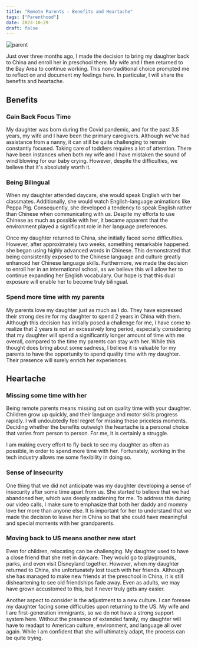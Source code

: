 ```yaml
---
title: "Remote Parents - Benefits and Heartache"
tags: ["Parenthood"]
date: 2023-10-29
draft: false
---
```


![parent](/static/images/blog/parenthood/remote_parent.webp)

Just over three months ago, I made the decision to bring my daughter back to China and enroll her in preschool there. My wife and I then returned to the Bay Area to continue working. This non-traditional choice prompted me to reflect on and document my feelings here. In particular, I will share the benefits and heartache.

## Benefits

### Gain Back Focus Time

My daughter was born during the Covid pandemic, and for the past 3.5 years, my wife and I have been the primary caregivers. Although we've had assistance from a nanny, it can still be quite challenging to remain constantly focused. Taking care of toddlers requires a lot of attention. There have been instances when both my wife and I have mistaken the sound of wind blowing for our baby crying. However, despite the difficulties, we believe that it's absolutely worth it.

### Being Bilingual

When my daughter attended daycare, she would speak English with her classmates. Additionally, she would watch English-language animations like Peppa Pig. Consequently, she developed a tendency to speak English rather than Chinese when communicating with us. Despite my efforts to use Chinese as much as possible with her, it became apparent that the environment played a significant role in her language preferences.

Once my daughter returned to China, she initially faced some difficulties. However, after approximately two weeks, something remarkable happened: she began using highly advanced words in Chinese. This demonstrated that being consistently exposed to the Chinese language and culture greatly enhanced her Chinese language skills. Furthermore, we made the decision to enroll her in an international school, as we believe this will allow her to continue expanding her English vocabulary. Our hope is that this dual exposure will enable her to become truly bilingual.

### Spend more time with my parents

My parents love my daughter just as much as I do. They have expressed their strong desire for my daughter to spend 2 years in China with them. Although this decision has initially posed a challenge for me, I have come to realize that 2 years is not an excessively long period, especially considering that my daughter will spend a significantly longer amount of time with me overall, compared to the time my parents can stay with her. While this thought does bring about some sadness, I believe it is valuable for my parents to have the opportunity to spend quality time with my daughter. Their presence will surely enrich her experiences.

## Heartache

### Missing some time with her

Being remote parents means missing out on quality time with your daughter. Children grow up quickly, and their language and motor skills progress rapidly. I will undoubtedly feel regret for missing these priceless moments. Deciding whether the benefits outweigh the heartache is a personal choice that varies from person to person. For me, it is certainly a struggle. 

I am making every effort to fly back to see my daughter as often as possible, in order to spend more time with her. Fortunately, working in the tech industry allows me some flexibility in doing so.

### Sense of Insecurity

One thing that we did not anticipate was my daughter developing a sense of insecurity after some time apart from us. She started to believe that we had abandoned her, which was deeply saddening for me. To address this during our video calls, I make sure to emphasize that both her daddy and mommy love her more than anyone else. It is important for her to understand that we made the decision to leave her in China so that she could have meaningful and special moments with her grandparents.

### Moving back to US means another new start

Even for children, relocating can be challenging. My daughter used to have a close friend that she met in daycare. They would go to playgrounds, parks, and even visit Disneyland together. However, when my daughter returned to China, she unfortunately lost touch with her friends. Although she has managed to make new friends at the preschool in China, it is still disheartening to see old friendships fade away. Even as adults, we may have grown accustomed to this, but it never truly gets any easier.

Another aspect to consider is the adjustment to a new culture. I can foresee my daughter facing some difficulties upon returning to the US. My wife and I are first-generation immigrants, so we do not have a strong support system here. Without the presence of extended family, my daughter will have to readapt to American culture, environment, and language all over again. While I am confident that she will ultimately adapt, the process can be quite trying.
